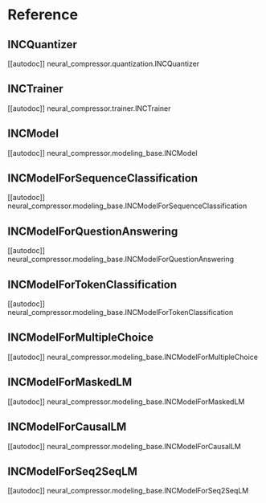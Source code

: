 <!--Copyright 2022 The HuggingFace Team. All rights reserved.
Licensed under the Apache License, Version 2.0 (the "License"); you may not use this file except in compliance with
the License. You may obtain a copy of the License at
http://www.apache.org/licenses/LICENSE-2.0
Unless required by applicable law or agreed to in writing, software distributed under the License is distributed on
an "AS IS" BASIS, WITHOUT WARRANTIES OR CONDITIONS OF ANY KIND, either express or implied. See the License for the
specific language governing permissions and limitations under the License.
-->

# Reference

## INCQuantizer

[[autodoc]] neural_compressor.quantization.INCQuantizer

## INCTrainer

[[autodoc]] neural_compressor.trainer.INCTrainer

## INCModel

[[autodoc]] neural_compressor.modeling_base.INCModel

## INCModelForSequenceClassification

[[autodoc]] neural_compressor.modeling_base.INCModelForSequenceClassification

## INCModelForQuestionAnswering

[[autodoc]] neural_compressor.modeling_base.INCModelForQuestionAnswering

## INCModelForTokenClassification

[[autodoc]] neural_compressor.modeling_base.INCModelForTokenClassification

## INCModelForMultipleChoice

[[autodoc]] neural_compressor.modeling_base.INCModelForMultipleChoice

## INCModelForMaskedLM

[[autodoc]] neural_compressor.modeling_base.INCModelForMaskedLM

## INCModelForCausalLM

[[autodoc]] neural_compressor.modeling_base.INCModelForCausalLM

## INCModelForSeq2SeqLM

[[autodoc]] neural_compressor.modeling_base.INCModelForSeq2SeqLM
